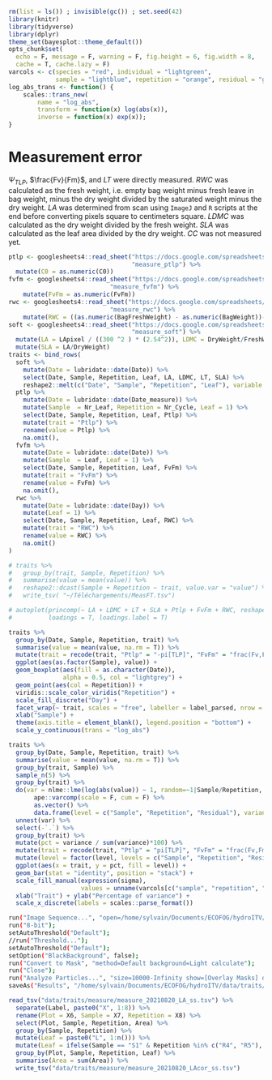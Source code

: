 ```r
rm(list = ls()) ; invisible(gc()) ; set.seed(42)
library(knitr)
library(tidyverse)
library(dplyr)
theme_set(bayesplot::theme_default())
opts_chunk$set(
  echo = F, message = F, warning = F, fig.height = 6, fig.width = 8,
  cache = T, cache.lazy = F)
varcols <- c(species = "red", individual = "lightgreen", 
             sample = "lightblue", repetition = "orange", residual = "grey")
log_abs_trans <- function() {
    scales::trans_new(
        name = "log_abs", 
        transform = function(x) log(abs(x)), 
        inverse = function(x) exp(x));
}
```

# Measurement error

$\Psi_{TLP}$, $\frac{Fv}{Fm}$, and $LT$ were directly measured. 
$RWC$ was calculated as the fresh weight, i.e. empty bag weight minus fresh leave in bag weight, minus the dry weight divided by the saturated weight minus the dry weight.
$LA$ was determined from scan using `ImageJ` and `R` scripts at the end before converting pixels square to centimeters square.
$LDMC$ was calculated as the dry weight divided by the fresh weight.
$SLA$ was calculated as the leaf area divided by the dry weight. 
$CC$ was not measured yet.

```r
ptlp <- googlesheets4::read_sheet("https://docs.google.com/spreadsheets/d/19eULgGa02RS6hwn2ngeEu4akF2YdaQGHS5xSac2hIYI/edit?usp=sharing",
                                  "measure_ptlp") %>% 
  mutate(C0 = as.numeric(C0))
fvfm <- googlesheets4::read_sheet("https://docs.google.com/spreadsheets/d/19eULgGa02RS6hwn2ngeEu4akF2YdaQGHS5xSac2hIYI/edit?usp=sharing",
                            "measure_fvfm") %>% 
    mutate(FvFm = as.numeric(FvFm)) 
rwc <- googlesheets4::read_sheet("https://docs.google.com/spreadsheets/d/19eULgGa02RS6hwn2ngeEu4akF2YdaQGHS5xSac2hIYI/edit?usp=sharing",
                            "measure_rwc") %>% 
    mutate(RWC = ((as.numeric(BagFreshWeight) - as.numeric(BagWeight))-DryWeight)/(SaturatedWeight-DryWeight))
soft <- googlesheets4::read_sheet("https://docs.google.com/spreadsheets/d/19eULgGa02RS6hwn2ngeEu4akF2YdaQGHS5xSac2hIYI/edit?usp=sharing",
                                  "measure_soft") %>% 
  mutate(LA = LApixel / ((300 ^2 ) * (2.54^2)), LDMC = DryWeight/FreshWeight, LT = LTmean) %>% 
  mutate(SLA = LA/DryWeight)
traits <- bind_rows(
  soft %>% 
    mutate(Date = lubridate::date(Date)) %>% 
    select(Date, Sample, Repetition, Leaf, LA, LDMC, LT, SLA) %>%
    reshape2::melt(c("Date", "Sample", "Repetition", "Leaf"), variable.name = "trait"),
  ptlp %>% 
    mutate(Date = lubridate::date(Date_measure)) %>% 
    mutate(Sample  = Nr_Leaf, Repetition = Nr_Cycle, Leaf = 1) %>% 
    select(Date, Sample, Repetition, Leaf, Ptlp) %>% 
    mutate(trait = "Ptlp") %>% 
    rename(value = Ptlp) %>% 
    na.omit(),
  fvfm %>% 
    mutate(Date = lubridate::date(Date)) %>% 
    mutate(Sample  = Leaf, Leaf = 1) %>% 
    select(Date, Sample, Repetition, Leaf, FvFm) %>% 
    mutate(trait = "FvFm") %>% 
    rename(value = FvFm) %>% 
    na.omit(),
  rwc %>% 
    mutate(Date = lubridate::date(Day)) %>% 
    mutate(Leaf = 1) %>% 
    select(Date, Sample, Repetition, Leaf, RWC) %>% 
    mutate(trait = "RWC") %>% 
    rename(value = RWC) %>% 
    na.omit()
)

# traits %>% 
#   group_by(trait, Sample, Repetition) %>% 
#   summarise(value = mean(value)) %>% 
#   reshape2::dcast(Sample + Repetition ~ trait, value.var = "value") %>% 
#   write_tsv( "~/Téléchargements/MeasFT.tsv")

# autoplot(princomp(~ LA + LDMC + LT + SLA + Ptlp + FvFm + RWC, reshape2::dcast(traits, Sample + Repetition + Leaf ~ trait), scale = T),
#          loadings = T, loadings.label = T)
```


```r
traits %>% 
  group_by(Date, Sample, Repetition, trait) %>% 
  summarise(value = mean(value, na.rm = T)) %>% 
  mutate(trait = recode(trait, "Ptlp" = "-pi[TLP]", "FvFm" = "frac(Fv,Fm)", "Gmin" = "g[min]")) %>% 
  ggplot(aes(as.factor(Sample), value)) +
  geom_boxplot(aes(fill = as.character(Date)),
               alpha = 0.5, col = "lightgrey") +
  geom_point(aes(col = Repetition)) +
  viridis::scale_color_viridis("Repetition") +
  scale_fill_discrete("Day") +
  facet_wrap(~ trait, scales = "free", labeller = label_parsed, nrow = 2) +
  xlab("Sample") + 
  theme(axis.title = element_blank(), legend.position = "bottom") +
  scale_y_continuous(trans = "log_abs")
```

```r
traits %>% 
  group_by(Date, Sample, Repetition, trait) %>% 
  summarise(value = mean(value, na.rm = T)) %>% 
  group_by(trait, Sample) %>% 
  sample_n(5) %>% 
  group_by(trait) %>% 
  do(var = nlme::lme(log(abs(value)) ~ 1, random=~1|Sample/Repetition, data = .) %>% 
       ape::varcomp(scale = F, cum = F) %>% 
       as.vector() %>% 
       data.frame(level = c("Sample", "Repetition", "Residual"), variance = as.vector(.))) %>% 
  unnest(var) %>% 
  select(-`.`) %>% 
  group_by(trait) %>% 
  mutate(pct = variance / sum(variance)*100) %>% 
  mutate(trait = recode(trait, "Ptlp" = "pi[TLP]", "FvFm" = "frac(Fv,Fm)")) %>% 
  mutate(level = factor(level, levels = c("Sample", "Repetition", "Residual"))) %>% 
  ggplot(aes(x = trait, y = pct, fill = level)) +
  geom_bar(stat = "identity", position = "stack") +
  scale_fill_manual(expression(sigma), 
                    values = unname(varcols[c("sample", "repetition", "residual")])) +
  xlab("Trait") + ylab("Percentage of variance") +
  scale_x_discrete(labels = scales::parse_format())
```

```bash
run("Image Sequence...", "open=/home/sylvain/Documents/ECOFOG/hydroITV/data/traits/measure/measure_20210818_soft_scans/Soft_C0_S1_R5.jpg sort");
run("8-bit");
setAutoThreshold("Default");
//run("Threshold...");
setAutoThreshold("Default");
setOption("BlackBackground", false);
run("Convert to Mask", "method=Default background=Light calculate");
run("Close");
run("Analyze Particles...", "size=10000-Infinity show=[Overlay Masks] display exclude clear in_situ stack");
saveAs("Results", "/home/sylvain/Documents/ECOFOG/hydroITV/data/traits/measure/measure_20210820_LA_ss.tsv");
```

```r
read_tsv("data/traits/measure/measure_20210820_LA_ss.tsv") %>% 
  separate(Label, paste0("X", 1:8)) %>% 
  rename(Plot = X6, Sample = X7, Repetition = X8) %>% 
  select(Plot, Sample, Repetition, Area) %>% 
  group_by(Sample, Repetition) %>% 
  mutate(Leaf = paste0("L", 1:n())) %>% 
  mutate(Leaf = ifelse(Sample == "S1" & Repetition %in% c("R4", "R5"), c("L1", "L2", "L2", "L2", "L2", "L3"), Leaf)) %>% 
  group_by(Plot, Sample, Repetition, Leaf) %>% 
  summarise(Area = sum(Area)) %>% 
  write_tsv("data/traits/measure/measure_20210820_LAcor_ss.tsv")
```
